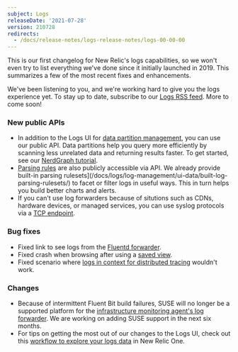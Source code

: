 ```yaml
---
subject: Logs
releaseDate: '2021-07-28'
version: 210728
redirects:
  - /docs/release-notes/logs-release-notes/logs-00-00-00
---
```


This is our first changelog for New Relic's logs capabilities, so we won't even try to list everything we've done since it initially launched in 2019. This summarizes a few of the most recent fixes and enhancements.

We've been listening to you, and we're working hard to give you the logs experience yet. To stay up to date, subscribe to our [Logs RSS feed](). More to come soon!

### New public APIs

* In addition to the Logs UI for [data partition management](/docs/logs/log-management/ui-data/data-partitions/), you can use our public API. Data partitions help you query more efficiently by scanning less unrelated data and returning results faster. To get started, see our [NerdGraph tutorial](/docs/apis/nerdgraph/examples/nerdgraph-data-partition-rules-tutorial/). 
* [Parsing rules](/docs/logs/log-management/log-api/introduction-log-api/) are also publicly accessible via API. We already provide built-in parsing rulesets](/docs/logs/log-management/ui-data/built-log-parsing-rulesets/) to facet or filter logs in useful ways. This in turn helps you build better charts and alerts.
* If you can't use log forwarders because of situtions such as CDNs, hardware devices, or managed services, you can use syslog protocols via a [TCP endpoint](/docs/logs/log-management/log-api/use-tcp-endpoint-forward-logs-new-relic/).

### Bug fixes

* Fixed link to see logs from the [Fluentd forwarder](/docs/logs/enable-log-management-new-relic/enable-log-monitoring-new-relic/fluentd-plugin-log-forwarding/).
* Fixed crash when browsing after using a [saved view](/docs/logs/log-management/ui-data/use-logs-ui/#saved-views).
* Fixed scenario where [logs in context for distributed tracing](/docs/logs/enable-log-management-new-relic/configure-logs-context/configure-logs-context-apm-agents/) wouldn't work.

### Changes

* Because of intermittent Fluent Bit build failures, SUSE will no longer be a supported platform for the [infrastructure monitoring agent's log forwarder](). We are working on adding SUSE support in the next six months.
* For tips on getting the most out of our changes to the Logs UI, check out this [workflow to explore your logs data](/docs/logs/log-management/ui-data/use-logs-ui/) in New Relic One.
